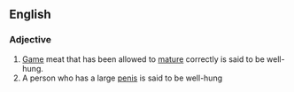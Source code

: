 ==English==

===Adjective===
{{en-adj|better-hung|best-hung}}

# [[game|Game]] meat that has been allowed to [[mature]] correctly is said to be well-hung.
# A person who has a large [[penis]] is said to be well-hung